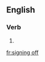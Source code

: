 ==English==

===Verb===
{{head|en|present participle}}

# {{present participle of|sign off|lang=en|nocat=1}}

[[fr:signing off]]